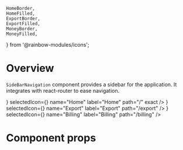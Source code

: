     HomeBorder,
    HomeFilled,
    ExportBorder,
    ExportFilled,
    MoneyBorder,
    MoneyFilled,
} from '@rainbow-modules/icons';

<Meta title="App/Components" component={SideBarNavigation} />

# Overview

`SideBarNavigation` component provides a sidebar for the application. It integrates with
react-router to ease navigation.

<Preview>
    <Story name="SideBarNavigation">
        <RainbowFirebaseApp>
            <SideBarNavigation className="rainbow-p-top_small rainbow-p-bottom_medium">
                <SideBarOption
                    icon={<HomeBorder />}
                    selectedIcon={<HomeFilled />}
                    name="Home"
                    label="Home"
                    path="/"
                    exact
                />
                <SideBarOption
                    icon={<ExportBorder />}
                    selectedIcon={<ExportFilled />}
                    name="Export"
                    label="Export"
                    path="/export"
                />
                <SideBarOption
                    icon={<MoneyBorder />}
                    selectedIcon={<MoneyFilled />}
                    name="Billing"
                    label="Billing"
                    path="/billing"
                />
            </SideBarNavigation>
        </RainbowFirebaseApp>
    </Story>
</Preview>

# Component props

<Props of={SideBarNavigation} />
